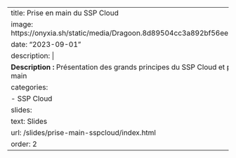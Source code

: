 
---
title: Prise en main du SSP Cloud
image: https://onyxia.sh/static/media/Dragoon.8d89504cc3a892bf56ee9e7412df7d43.svg
date: "2023-09-01"
description: |
  <b>Description :</b> Présentation des grands principes du SSP Cloud et première prise en main 
categories:
  - SSP Cloud
slides:
  text: Slides
  url: /slides/prise-main-sspcloud/index.html
order: 2
---
